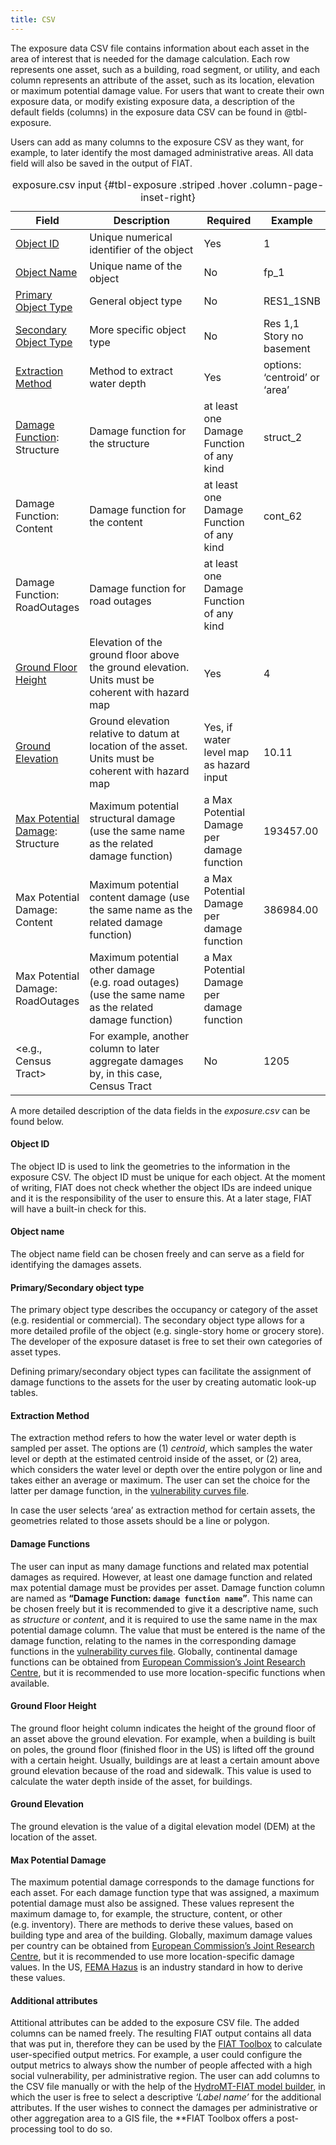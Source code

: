 ```yaml
---
title: CSV
---
```


The exposure data CSV file contains information about each asset in the area of interest that is needed for the damage calculation. Each row represents one asset, such as a building, road segment, or utility, and each column represents an attribute of the asset, such as its location, elevation or maximum potential damage value.
For users that want to create their own exposure data, or modify existing exposure data, a description of the default fields (columns) in the exposure data CSV can be found in @tbl-exposure.

::: {.callout-tip title="Tip"}
Users can add as many columns to the exposure CSV as they want, for example, to later identify the most damaged administrative areas. All data field will also be saved in the output of FIAT.
:::


| Field                                  | Description                                                                                | Required                                 | Example                    |
|----------------------------------------|--------------------------------------------------------------------------------------------|------------------------------------------|----------------------------|
| [Object ID](#object-id)                             | Unique numerical identifier of the object                                                 | Yes                                      | 1                          |
| [Object Name](#object-name)                            | Unique name of the object                                                                  | No                                       | fp_1                       |
| [Primary Object Type](#primarysecondary-object-type)                    | General object type                                                                                | No                                       | RES1_1SNB                  |
| [Secondary Object Type](#primarysecondary-object-type)                  | More specific object type                                                       | No                                       | Res 1,1 Story no basement  |
| [Extraction Method](#extraction-method)                      | Method to extract water depth                                                              | Yes                                      | options: 'centroid' or 'area' |
| [Damage Function](#damage-functions): Structure             | Damage function for the structure                                                          | at least one Damage Function of any kind | struct_2                   |
| Damage Function: Content               | Damage function for the content                                                            | at least one Damage Function of any kind | cont_62                    |
| Damage Function: RoadOutages                 | Damage function for road outages                                                         | at least one Damage Function of any kind |                            |
| [Ground Floor Height](#ground-floor-height)                    | Elevation of the ground floor above the ground elevation. Units must be coherent with hazard map | Yes                                      | 4                          |
| [Ground Elevation](#ground-elevation)                       | Ground elevation relative to datum at location of the asset. Units must be coherent with hazard map             | Yes, if water level map as hazard input  | 10.11                      |
| [Max Potential Damage](#max-potential-damage): Structure        | Maximum potential structural damage (use the same name as the related damage function)                                                        | a Max Potential Damage per damage function        | 193457.00                  |
| Max Potential Damage: Content          | Maximum potential content damage (use the same name as the related damage function)                                                           | a Max Potential Damage per damage function        | 386984.00                  |
| Max Potential Damage: RoadOutages            | Maximum potential other damage (e.g. road outages) (use the same name as the related damage function)                                                | a Max Potential Damage per damage function        |                            |
| <e.g., Census Tract> | For example, another column to later aggregate damages by, in this case, Census Tract                                                         | No                                       | 1205                       |
: exposure.csv input {#tbl-exposure .striped .hover .column-page-inset-right}

A more detailed description of the data fields in the *exposure.csv* can be found below.

#### Object ID
The object ID is used to link the geometries to the information in the exposure CSV. The object ID must be unique for each object. At the moment of writing, FIAT does not check whether the object IDs are indeed unique and it is the responsibility of the user to ensure this. At a later stage, FIAT will have a built-in check for this.

#### Object name
The object name field can be chosen freely and can serve as a field for identifying the damages assets.

#### Primary/Secondary object type
The primary object type describes the occupancy or category of the asset (e.g. residential or commercial). The secondary object type allows for a more detailed profile of the object (e.g. single-story home or grocery store). The developer of the exposure dataset is free to set their own categories of asset types.

::: {.callout-tip title="Tip"}
Defining primary/secondary object types can facilitate the assignment of damage functions to the assets for the user by creating automatic look-up tables.
:::

#### Extraction Method
The extraction method refers to how the water level or water depth is sampled per asset. The options are (1) *centroid*, which samples the water level or depth at the estimated centroid inside of the asset, or (2) area, which considers the water level or depth over the entire polygon or line and takes either an average or maximum. The user can set the choice for the latter per damage function, in the [vulnerability curves file](../vulnerability.qmd).

::: {.callout-important}
 In case the user selects 'area' as extraction method for certain assets, the geometries related to those assets should be a line or polygon.
:::

#### Damage Functions
The user can input as many damage functions and related max potential damages as required. However, at least one damage function and related max potential damage must be provides per asset. Damage function column are named as **"Damage Function: `damage function name`"**. This name can be chosen freely but it is recommended to give it a descriptive name, such as *structure* or *content*, and it is required to use the same name in the max potential damage column. The value that must be entered is the name of the damage function, relating to the names in the corresponding damage functions in the [vulnerability curves file](../vulnerability.qmd). Globally, continental damage functions can be obtained from [European Commission's Joint Research Centre](https://publications.jrc.ec.europa.eu/repository/handle/JRC105688), but it is recommended to use more location-specific functions when available.

#### Ground Floor Height
The ground floor height column indicates the height of the ground floor of an asset above the ground elevation. For example, when a building is built on poles, the ground floor (finished floor in the US) is lifted off the ground with a certain height. Usually, buildings are at least a certain amount above ground elevation because of the road and sidewalk. This value is used to calculate the water depth inside of the asset, for buildings.

#### Ground Elevation
The ground elevation is the value of a digital elevation model (DEM) at the location of the asset.

#### Max Potential Damage
The maximum potential damage corresponds to the damage functions for each asset. For each damage function type that was assigned, a maximum potential damage must also be assigned. These values represent the maximum damage to, for example, the structure, content, or other (e.g. inventory). There are methods to derive these values, based on building type and area of the building. Globally, maximum damage values per country can be obtained from [European Commission's Joint Research Centre](https://publications.jrc.ec.europa.eu/repository/handle/JRC105688), but it is recommended to use more location-specific damage values. In the US, [FEMA Hazus](https://www.fema.gov/flood-maps/products-tools/hazusis) is an industry standard in how to derive these values.

#### Additional attributes
Attitional attributes can be added to the exposure CSV file. The added columns can be named freely. The resulting FIAT output contains all data that was put in, therefore they can be used by the [FIAT Toolbox](https://github.com/Deltares/fiat_toolbox) to calculate user-specified output metrics. For example, a user could configure the output metrics to always show the number of people affected with a high social vulnerability, per administrative region. The user can add columns to the CSV file manually or with the help of the [HydroMT-FIAT model builder](https://deltares.github.io/hydromt_fiat/latest/#), in which the user is free to select a descriptive *'Label name'* for the additional attributes. If the user wishes to connect the damages per administrative or other aggregation area to a GIS file, the **FIAT Toolbox offers a post-processing tool to do so.
